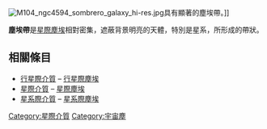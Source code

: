 [[Image:M104_ngc4594_sombrero_galaxy_hi-res.jpg|thumb]]具有顯著的塵埃帶。]] 

'''塵埃帶'''是[[星際塵埃|星際塵埃]]相對密集，遮蔽背景明亮的天體，特別是星系，所形成的帶狀。 

== 相關條目 ==
* [[行星際介質|行星際介質]] – [[行星際塵埃雲|行星際塵埃]]
* [[星際介質|星際介質]] – [[星際塵埃|星際塵埃]]
* [[外太空#星系空間|星系際介質]] – [[星系際塵埃|星系際塵埃]]

[[Category:星際介質|Category:星際介質]]
[[Category:宇宙塵|Category:宇宙塵]]